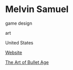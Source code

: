 # Melvin Samuel

<Skills>

game design

art

</Skills>

<Location>

United States

</Location>

<Personal>

[Website](http://www.melvinsamuel.com/)

</Personal>



<Games>

[The Art of Bullet Age](http://artofbulletage.tumblr.com/)

</Games>
